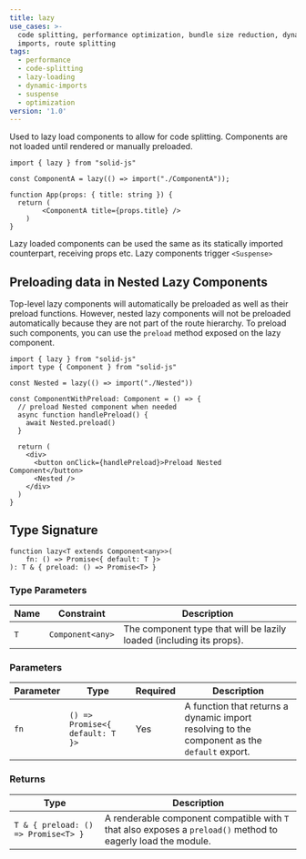 ```yaml
---
title: lazy
use_cases: >-
  code splitting, performance optimization, bundle size reduction, dynamic
  imports, route splitting
tags:
  - performance
  - code-splitting
  - lazy-loading
  - dynamic-imports
  - suspense
  - optimization
version: '1.0'
---
```


Used to lazy load components to allow for code splitting. 
Components are not loaded until rendered or manually preloaded. 

```tsx title="app.tsx"
import { lazy } from "solid-js"

const ComponentA = lazy(() => import("./ComponentA"));

function App(props: { title: string }) {
  return (
		<ComponentA title={props.title} />
	)
}
```

Lazy loaded components can be used the same as its statically imported counterpart, receiving props etc. 
Lazy components trigger `<Suspense>`

## Preloading data in Nested Lazy Components

Top-level lazy components will automatically be preloaded as well as their preload functions.
However, nested lazy components will not be preloaded automatically because they are not part of the route hierarchy.
To preload such components, you can use the `preload` method exposed on the lazy component.

```tsx title="component-with-preload.tsx"
import { lazy } from "solid-js"
import type { Component } from "solid-js"

const Nested = lazy(() => import("./Nested"))

const ComponentWithPreload: Component = () => {
  // preload Nested component when needed
  async function handlePreload() {
	await Nested.preload()
  }

  return (
	<div>
	  <button onClick={handlePreload}>Preload Nested Component</button>
	  <Nested />
	</div>
  )
}

```

## Type Signature

```tsx
function lazy<T extends Component<any>>(
	fn: () => Promise<{ default: T }>
): T & { preload: () => Promise<T> }
```

### Type Parameters

| Name | Constraint | Description |
| ---- | ---------- | ----------- |
| `T`  | `Component<any>` | The component type that will be lazily loaded (including its props).

### Parameters

| Parameter | Type | Required | Description |
| --------- | ---- | -------- | ----------- |
| `fn` | `() => Promise<{ default: T }>` | Yes | A function that returns a dynamic import resolving to the component as the `default` export. |

### Returns

| Type | Description |
| ---- | ----------- |
| `T & { preload: () => Promise<T> }` | A renderable component compatible with `T` that also exposes a `preload()` method to eagerly load the module. |

